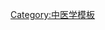 {{Navbox
|name = 足陽明胃經
|title = [[足陽明胃經]]
|titlestyle =
|image =
|style = 
|state = {{{state<includeonly>|collapsed</includeonly>}}}
|above =
|group1 = 
|list1 = [[承泣穴|承泣]] → [[四白穴|四白]] → [[巨髎穴|巨髎]] → [[地倉穴|地倉]] → [[大迎穴|大迎]] → [[頰車穴|頰車]] → [[下關穴|下關]] → [[頭維穴|頭維]] → [[人迎穴|人迎]] → [[水突穴|水突]] → [[氣舍穴|氣舍]] → [[缺盆穴|缺盆]] → [[氣戶穴|氣戶]] → [[庫房穴|庫房]] → [[屋翳穴|屋翳]] → [[膺窗穴|膺窗]] → [[乳中穴|乳中]] → [[乳根穴|乳根]] → [[不容穴|不容]] → [[承滿穴|承滿]] → [[梁門穴|梁門]] → [[關門穴|關門]] → [[太乙穴|太乙]] → [[滑肉門穴|滑肉門]] → [[天樞穴|天樞]] → [[外陵穴|外陵]] → [[大巨穴|大巨]] → [[水道穴|水道]] → [[歸來穴|歸來]] → [[氣衝穴|氣衝]] → [[髀關穴|髀關]] → [[伏兔穴|伏兔]] → [[陰市穴|陰市]] → [[梁丘穴|梁丘]] → [[犢鼻穴|犢鼻]] → [[足三里穴|足三里]] → [[上巨虛穴|上巨虛]] → [[條口穴|條口]] → [[下巨虛穴|下巨虛]] → [[豐隆穴|豐隆]] → [[解谿穴|解谿]] → [[衝陽穴|衝陽]] → [[陷谷穴|陷谷]] → [[內庭穴|內庭]] → [[厲兌穴|厲兌]]
|belowstyle= 
|below = 
}}
<noinclude>
[[Category:中医学模板]]
</noinclude>